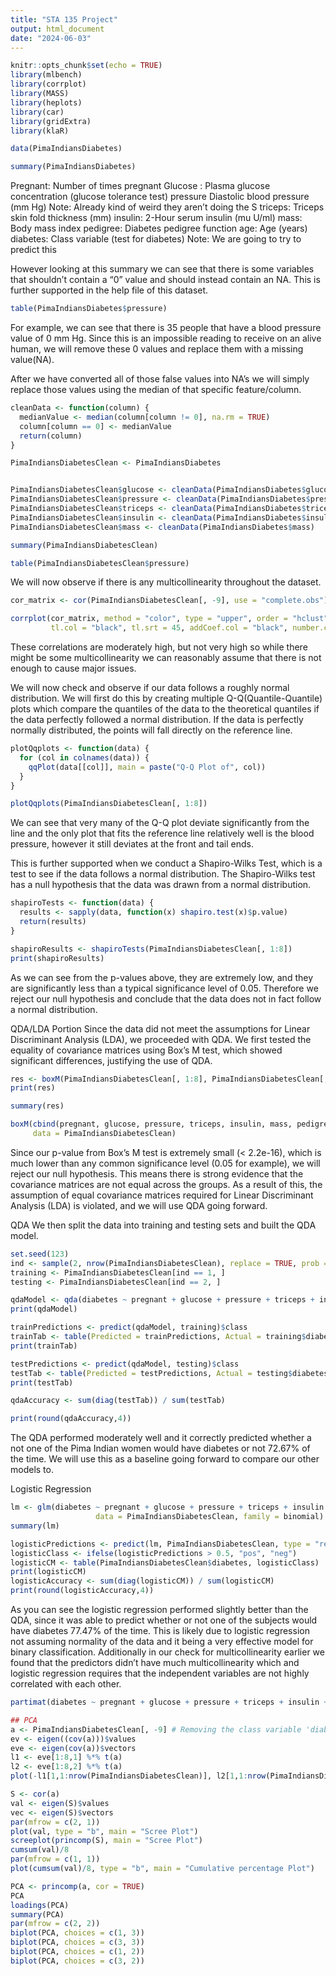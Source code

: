 ---
title: "STA 135 Project"
output: html_document
date: "2024-06-03"
---

```{r setup, include=FALSE}
knitr::opts_chunk$set(echo = TRUE)
library(mlbench)
library(corrplot)
library(MASS)
library(heplots)
library(car) 
library(gridExtra)
library(klaR)
```

```{r}
data(PimaIndiansDiabetes)
```

```{r}
summary(PimaIndiansDiabetes)
```
Pregnant: Number of times pregnant
Glucose : Plasma glucose concentration (glucose tolerance test)
pressure	Diastolic blood pressure (mm Hg) Note: Already kind of weird they aren't doing the S
triceps:	Triceps skin fold thickness (mm)
insulin:	2-Hour serum insulin (mu U/ml)
mass:	Body mass index
pedigree:	Diabetes pedigree function
age:	Age (years)
diabetes:	Class variable (test for diabetes) Note: We are going to try to predict this

However looking at this summary we can see that there is some variables that shouldn't contain a "0" value and should instead contain an NA. This is further supported in the help file of this dataset. 
```{r}
table(PimaIndiansDiabetes$pressure)
```
For example, we can see that there is 35 people that have a blood pressure value of 0 mm Hg. Since this is an impossible reading to receive on an alive human, we will remove these 0 values and replace them with a missing value(NA).

After we have converted all of those false values into NA's we will simply replace those values using the median of that specific feature/column.
```{r}
cleanData <- function(column) {
  medianValue <- median(column[column != 0], na.rm = TRUE)
  column[column == 0] <- medianValue
  return(column)
}

PimaIndiansDiabetesClean <- PimaIndiansDiabetes


PimaIndiansDiabetesClean$glucose <- cleanData(PimaIndiansDiabetes$glucose)
PimaIndiansDiabetesClean$pressure <- cleanData(PimaIndiansDiabetes$pressure)
PimaIndiansDiabetesClean$triceps <- cleanData(PimaIndiansDiabetes$triceps)
PimaIndiansDiabetesClean$insulin <- cleanData(PimaIndiansDiabetes$insulin)
PimaIndiansDiabetesClean$mass <- cleanData(PimaIndiansDiabetes$mass)
```

```{r}
summary(PimaIndiansDiabetesClean)
```

```{r}
table(PimaIndiansDiabetesClean$pressure)
```
We will now observe if there is any multicollinearity throughout the dataset. 
```{r}
cor_matrix <- cor(PimaIndiansDiabetesClean[, -9], use = "complete.obs")

corrplot(cor_matrix, method = "color", type = "upper", order = "hclust", 
         tl.col = "black", tl.srt = 45, addCoef.col = "black", number.cex = 0.7)
```
These correlations are moderately high, but not very high so while there might be some multicollinearity we can reasonably assume that there is not enough to cause major issues. 

We will now check and observe if our data follows a roughly normal distribution. We will first do this by creating multiple Q-Q(Quantile-Quantile) plots which compare the quantiles of the data to the theoretical quantiles if the data perfectly followed a normal distribution. If the data is perfectly normally distributed, the points will fall directly on the reference line. 
```{r}
plotQqplots <- function(data) {
  for (col in colnames(data)) {
    qqPlot(data[[col]], main = paste("Q-Q Plot of", col))
  }
}

plotQqplots(PimaIndiansDiabetesClean[, 1:8])
```
We can see that very many of the Q-Q plot deviate significantly from the line and the only plot that fits the reference line relatively well is the blood pressure, however it still deviates at the front and tail ends. 

This is further supported when we conduct a Shapiro-Wilks Test, which is a test to see if the data follows a normal distribution. The Shapiro-Wilks test has a null hypothesis that the data was drawn from a normal distribution. 
```{r}
shapiroTests <- function(data) {
  results <- sapply(data, function(x) shapiro.test(x)$p.value)
  return(results)
}

shapiroResults <- shapiroTests(PimaIndiansDiabetesClean[, 1:8])
print(shapiroResults)
```
As we can see from the p-values above, they are extremely low, and they are significantly less than a typical significance level of 0.05. Therefore we reject our null hypothesis and conclude that the data does not in fact follow a normal distribution. 

QDA/LDA Portion
Since the data did not meet the assumptions for Linear Discriminant Analysis (LDA), we proceeded with QDA. We first tested the equality of covariance matrices using Box's M test, which showed significant differences, justifying the use of QDA.
```{r}
res <- boxM(PimaIndiansDiabetesClean[, 1:8], PimaIndiansDiabetesClean[, "diabetes"])
print(res)

summary(res)

boxM(cbind(pregnant, glucose, pressure, triceps, insulin, mass, pedigree, age) ~ diabetes, 
     data = PimaIndiansDiabetesClean)
```

Since our p-value from Box's M test is extremely small (< 2.2e-16), which is much lower than any common significance level (0.05 for example), we will reject our null hypothesis. This means there is strong evidence that the covariance matrices are not equal across the groups. As a result of this, the assumption of equal covariance matrices required for Linear Discriminant Analysis (LDA) is violated, and we will use QDA going forward. 

QDA
We then split the data into training and testing sets and built the QDA model.
```{r}
set.seed(123)
ind <- sample(2, nrow(PimaIndiansDiabetesClean), replace = TRUE, prob = c(0.6, 0.4))
training <- PimaIndiansDiabetesClean[ind == 1, ]
testing <- PimaIndiansDiabetesClean[ind == 2, ]

qdaModel <- qda(diabetes ~ pregnant + glucose + pressure + triceps + insulin + mass + pedigree + age, data = training)
print(qdaModel)

trainPredictions <- predict(qdaModel, training)$class
trainTab <- table(Predicted = trainPredictions, Actual = training$diabetes)
print(trainTab)

testPredictions <- predict(qdaModel, testing)$class
testTab <- table(Predicted = testPredictions, Actual = testing$diabetes)
print(testTab)

qdaAccuracy <- sum(diag(testTab)) / sum(testTab)

print(round(qdaAccuracy,4))
```
The QDA performed moderately well and it correctly predicted whether a not one of the Pima Indian women would have diabetes or not 72.67% of the time. We will use this as a baseline going forward to compare our other models to. 

Logistic Regression
```{r}
lm <- glm(diabetes ~ pregnant + glucose + pressure + triceps + insulin + mass + pedigree + age, 
                   data = PimaIndiansDiabetesClean, family = binomial)
summary(lm)

logisticPredictions <- predict(lm, PimaIndiansDiabetesClean, type = "response")
logisticClass <- ifelse(logisticPredictions > 0.5, "pos", "neg")
logisticCM <- table(PimaIndiansDiabetesClean$diabetes, logisticClass)
print(logisticCM)
logisticAccuracy <- sum(diag(logisticCM)) / sum(logisticCM)
print(round(logisticAccuracy,4))
```
As you can see the logistic regression performed slightly better than the QDA, since it was able to predict whether or not one of the subjects would have diabetes 77.47% of the time. This is likely due to logistic regression not assuming normality of the data and it being a very effective model for binary classification. Additionally in our check for multicollinearity earlier we found that the predictors didn't have much multicollinearity which and logistic regression requires that the independent variables are not highly correlated with each other.


```{r qda_partimat, fig.width=25, fig.height=25}
partimat(diabetes ~ pregnant + glucose + pressure + triceps + insulin + mass + pedigree + age, data = training, method = "qda")
```

```{r}
## PCA
a <- PimaIndiansDiabetesClean[, -9] # Removing the class variable 'diabetes'
ev <- eigen((cov(a)))$values
eve <- eigen(cov(a))$vectors
l1 <- eve[1:8,1] %*% t(a)
l2 <- eve[1:8,2] %*% t(a)
plot(-l1[1,1:nrow(PimaIndiansDiabetesClean)], l2[1,1:nrow(PimaIndiansDiabetesClean)], main="PCA Plot")

S <- cor(a)
val <- eigen(S)$values
vec <- eigen(S)$vectors
par(mfrow = c(2, 1))
plot(val, type = "b", main = "Scree Plot")
screeplot(princomp(S), main = "Scree Plot")
cumsum(val)/8
par(mfrow = c(1, 1))
plot(cumsum(val)/8, type = "b", main = "Cumulative percentage Plot")

PCA <- princomp(a, cor = TRUE)
PCA
loadings(PCA)
summary(PCA)
par(mfrow = c(2, 2))
biplot(PCA, choices = c(1, 3))
biplot(PCA, choices = c(3, 3))
biplot(PCA, choices = c(1, 2))
biplot(PCA, choices = c(3, 2))
```


